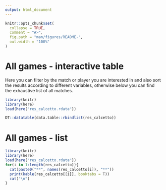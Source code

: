 ```yaml
---
output: html_document
---
```


<!-- README.md is generated from README.Rmd. Please edit that file -->

```r
knitr::opts_chunk$set(
  collapse = TRUE,
  comment = "#>",
  fig.path = "man/figures/README-",
  out.width = "100%"
)
```

# All games - interactive table

Here you can filter by the match or player you are interested in and also sort the results according to different variables, otherwise below you can find the exhaustive list of all matches.

```r
library(knitr)
library(here)
load(here("res_calcetto.rdata"))

DT::datatable(data.table::rbindlist(res_calcetto))
```

# All games - list

```r
library(knitr)
library(here)
load(here("res_calcetto.rdata"))
for(i in 1:length(res_calcetto)){
  cat(paste0("**", names(res_calcetto[i]), "**"))
  print(kable(res_calcetto[[i]], booktabs = T))
  cat("\n")
}
```


